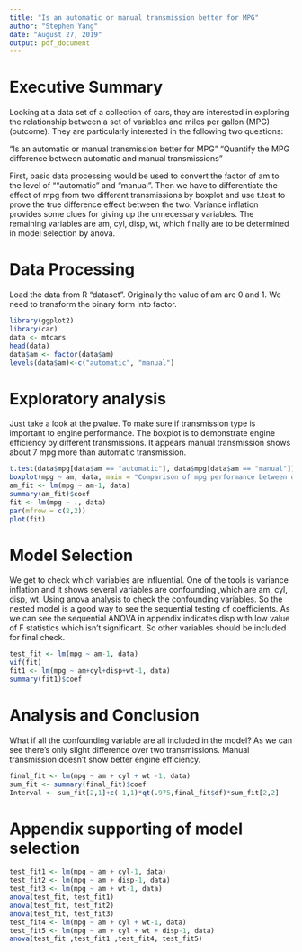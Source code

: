 ```yaml
---
title: "Is an automatic or manual transmission better for MPG"
author: "Stephen Yang"
date: "August 27, 2019"
output: pdf_document
---
```


# Executive Summary
Looking at a data set of a collection of cars, they are interested in exploring the relationship between a set of variables and miles per gallon (MPG) (outcome). They are particularly interested in the following two questions:

“Is an automatic or manual transmission better for MPG”
"Quantify the MPG difference between automatic and manual transmissions"

First, basic data processing would be used to convert the factor of am to the level of ""automatic" and "manual".
Then we have to differentiate the effect of mpg from two different transmissions by boxplot and use t.test to prove the true difference effect between the two.
Variance inflation provides some clues for giving up the unnecessary variables.
The remaining variables are am, cyl, disp, wt, which finally are to be determined in model selection by anova.

# Data Processing
Load the data from R "dataset". 
Originally the value of am are 0 and 1. We need to transform the binary form into factor.
```r
library(ggplot2)
library(car)
data <- mtcars
head(data)
data$am <- factor(data$am)
levels(data$am)<-c("automatic", "manual")
```

# Exploratory analysis
Just take a look at the pvalue. To make sure if transmission type is important to engine performance. 
The boxplot is to demonstrate engine efficiency by different transmissions.
It appears manual transmission shows about 7 mpg more than automatic transmission.
```r
t.test(data$mpg[data$am == "automatic"], data$mpg[data$am == "manual"])
boxplot(mpg ~ am, data, main = "Comparison of mpg performance between different transmissions")
am_fit <- lm(mpg ~ am-1, data)
summary(am_fit)$coef
fit <- lm(mpg ~ ., data)
par(mfrow = c(2,2))
plot(fit)
```

# Model Selection
We get to check which variables are influential.
One of the tools is variance inflation and it shows several variables are confounding ,which are am, cyl, disp, wt.
Using anova analysis to check the confounding variables.
So the nested model is a good way to see the sequential testing of coefficients.
As we can see the sequential ANOVA in appendix indicates disp with low value of F statistics which isn't significant. So other variables should be included for final check.
```r
test_fit <- lm(mpg ~ am-1, data)
vif(fit)
fit1 <- lm(mpg ~ am+cyl+disp+wt-1, data)
summary(fit1)$coef
```

# Analysis and Conclusion
What if all the confounding variable are all included in the model?
As we can see there's only slight difference over two transmissions.
Manual transmission doesn't show better engine efficiency.
```r
final_fit <- lm(mpg ~ am + cyl + wt -1, data)
sum_fit <- summary(final_fit)$coef
Interval <- sum_fit[2,1]+c(-1,1)*qt(.975,final_fit$df)*sum_fit[2,2]
```

# Appendix supporting of model selection
```r
test_fit1 <- lm(mpg ~ am + cyl-1, data)
test_fit2 <- lm(mpg ~ am + disp-1, data)
test_fit3 <- lm(mpg ~ am + wt-1, data)
anova(test_fit, test_fit1)
anova(test_fit, test_fit2)
anova(test_fit, test_fit3)
test_fit4 <- lm(mpg ~ am + cyl + wt-1, data)
test_fit5 <- lm(mpg ~ am + cyl + wt + disp-1, data)
anova(test_fit ,test_fit1 ,test_fit4, test_fit5)
```
